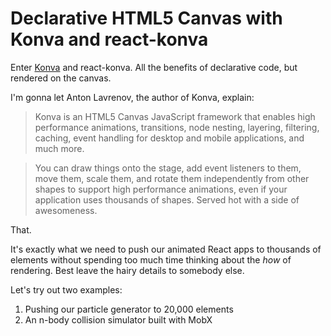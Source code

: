 # Declarative HTML5 Canvas with Konva and react-konva

Enter [Konva](https://konvajs.github.io) and react-konva. All the benefits of
declarative code, but rendered on the canvas.

I'm gonna let Anton Lavrenov, the author of Konva, explain:

> Konva is an HTML5 Canvas JavaScript framework that enables high performance
> animations, transitions, node nesting, layering, filtering, caching, event
> handling for desktop and mobile applications, and much more.

> You can draw things onto the stage, add event listeners to them, move them,
> scale them, and rotate them independently from other shapes to support high
> performance animations, even if your application uses thousands of shapes.
> Served hot with a side of awesomeness.

That.

It's exactly what we need to push our animated React apps to thousands of
elements without spending too much time thinking about the _how_ of rendering.
Best leave the hairy details to somebody else.

Let's try out two examples:

1. Pushing our particle generator to 20,000 elements
2. An n-body collision simulator built with MobX
